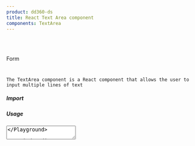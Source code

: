 ```yaml
---
product: dd360-ds
title: React Text Area component
components: TextArea
---
```


<br id='top' />
<br />

<Label>Form</Label>

# <HeaderDocCustom title="TextArea" url="https://main--62ffec7466615c40c8dbe435.chromatic.com/?path=/story/form-textarea--text-area" />


    The TextArea component is a React component that allows the user to input multiple lines of text

##### <span name="floating-nav">Import</span>

<WindowEditor codeString="import { TextArea } from 'dd360-ds'" />
<WindowEditor codeString="import TextArea from 'dd360-ds/TextArea'" />

##### <span name="floating-nav">Usage</span>

<Playground className="gap-y-2">
    <TextArea />
</Playground>

<WindowEditor codeString="import { TextArea } from 'dd360-ds'

<TextArea />" />

##### <span name="floating-nav">Variants</span>

You can use the following variants: "default", "active", "success", "warning", "error" and "disabled". By default "active" is used.

<Playground className="gap-y-2">
    <Text>Default</Text>
    <TextArea className="mb-2" variant="default" />
    <Text>Active</Text>
    <TextArea className="mb-2" variant="active" />
    <Text>Success</Text>
    <TextArea className="mb-2" variant="success" />
    <Text>Warning</Text>
    <TextArea className="mb-2" variant="warning" />
    <Text>Error</Text>
    <TextArea className="mb-2" variant="error" />
    <Text>Disabled</Text>
    <TextArea className="mb-2" variant="disabled" />
</Playground>

<WindowEditor codeString="import { TextArea } from 'dd360-ds'

<TextArea variant='default' />
<TextArea variant='active' />
<TextArea variant='success' />
<TextArea variant='warning' />
<TextArea variant='error' />
<TextArea variant='disabled' />" />

##### <span name="floating-nav">Placeholder</span>

Use the prop "placeholder" to indicate a help to the user about what information to enter in your TextArea component.

<Playground className="gap-y-2">
    <TextArea placeholder="I'm a placeholder!" />
</Playground>

<WindowEditor codeString="import { TextArea } from 'dd360-ds'

<TextArea placeholder='I am a placeholder!' />" />

##### <span name="floating-nav">Label</span>

Use the prop "label" to indicate a help to the user about what information to enter in your TextArea component.

<Playground className="gap-y-2">
    <TextArea label="I'm a label!" />
</Playground>

<WindowEditor codeString="import { TextArea } from 'dd360-ds'

<TextArea label='I am a label!' />" />

##### <span name="floating-nav">TextArea With Icon</span>

You can add an icon to the TextArea component by passing the prop startAdornment that receives a react component.

<Playground className="gap-y-2">
    <TextArea endAdornment={<DynamicHeroIcon icon="AcademicCapIcon" className="text-blue-700 w-6" />} />
</Playground>

<WindowEditor codeString="import { TextArea } from 'dd360-ds'

<TextArea endAdornment={<DynamicHeroIcon icon='AcademicCapIcon' className='text-blue-700 w-6' />} />" />

##### <span name="floating-nav">isRequired</span>

With the prop <Tag text='isRequired' /> you can mark an textArea as required. Setting isRequired to true will add an asterisk (*) next to the entry to indicate that its completion is required. This functionality is especially useful for highlighting the need to fill in certain fields on forms or user interfaces.

<Playground className="gap-y-2">
    <TextArea isRequired label='This field is required' />
</Playground>

<WindowEditor codeString="import { TextArea } from 'dd360-ds'

<TextArea isRequired label='This field is required' />" />


##### <span name="floating-nav">API Reference</span>

<CustomTableDocs dataTable={[
    { title: 'variant', default: 'default', types: ['active', 'disabled', 'warning', 'success', 'error', 'default'] },
    { title: 'inputBlank', default: 'false', types: ['boolean'] },
    { title: 'disabled', default: 'false', types: ['boolean'] },
    { title: 'endAdornment', default: null, types: ['ReactNode'] },
    { title: 'classNameAdornment', default: null, types: ['string'] },
    { title: 'message', default: null, types: ['string'] },
    { title: 'label', default: null, types: ['string'] },
    { title: 'placeholder', default: null, types: ['string'] },
    { title: 'paddingX', default: null, types: ['string'] },
    { title: 'paddingY', default: null, types: ['string'] },
    { title: 'rounded', default: null, types: ['string'] },
    { title: 'large', default: null, types: ['string'] },
    { title: 'role', default: null, types: ['string'] },
    { title: 'boxShadow', default: null, types: ['string'] },
    { title: 'isRequired', default: null, types: ['boolean'] },
    { title: 'className', default: null, types: ['string'] },
    ]}
/>

<BackAndForwardController />